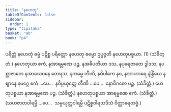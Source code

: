 ```yaml
---
title: "နဟေတု"
tableOfContents: false
sidebar:
  order: 1
type: "tipitaka"
basket: "ab"
book: "p4"
---
```



<DynamicBreadcrumb />

<Division number="164" book="p4" e="ch" v="39" p="524">

<Paragraph number="597" book="p4">
ပရိတ္တံ နဟေတုံ ဓမ္မံ ပဋိစ္စ ပရိတ္တော နဟေတု ဓမ္မော ဥပ္ပဇ္ဇတိ နဟေတုပစ္စယာ. (1) (သံခိတ္တံ.)
</Paragraph>

<Paragraph number="598" book="p4">
နဟေတုယာ ဧကံ, နအာရမ္မဏေ ပဉ္စ, နအဓိပတိယာ ဒသ, နပုရေဇာတေ ဒွါဒသ, နပစ္ဆာဇာတေ နအာသေဝနေ တေရသ, နကမ္မေ တီဏိ, နဝိပါကေ နဝ, နအာဟာရေ နဲန္ဒြိယေ နဈာနေ နမဂ္ဂေ ဧကံ …ပေ…  နဝိပ္ပယုတ္တေ တီဏိ …ပေ…  နောဝိဂတေ ပဉ္စ. (သံခိတ္တံ.)
</Paragraph>

<Paragraph number="599" book="p4">
ဟေတုပစ္စယာ နအာရမ္မဏေ ပဉ္စ. (သံခိတ္တံ.)
</Paragraph>

<Paragraph number="600" book="p4">
နဟေတုပစ္စယာ အာရမ္မဏေ ဧကံ. (သံခိတ္တံ.)
</Paragraph>

<Paragraph number="601" book="p4">
(သဟဇာတဝါရမ္ပိ …ပေ…  သမ္ပယုတ္တဝါရမ္ပိ ပဋိစ္စဝါရသဒိသံ ဝိတ္ထာရေတဗ္ဗံ.)
</Paragraph>
</Division>